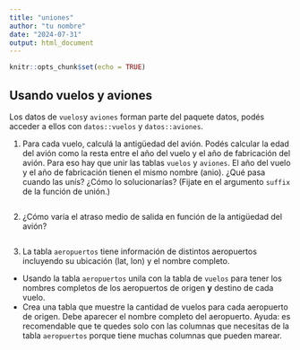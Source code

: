 ```yaml
---
title: "uniones"
author: "tu nombre"
date: "2024-07-31"
output: html_document
---
```


```r
knitr::opts_chunk$set(echo = TRUE)
```


## Usando vuelos y aviones

Los datos de `vuelos`y `aviones` forman parte del paquete datos, podés acceder a ellos con `datos::vuelos` y `datos::aviones`. 

1. Para cada vuelo, calculá la antigüedad del avión. 
Podés calcular la edad del avión como la resta entre el año del vuelo y el año de fabricación del avión. 
Para eso hay que unir las tablas `vuelos` y `aviones`. 
El año del vuelo y el año de fabricación tienen el mismo nombre (anio). ¿Qué pasa cuando las unís? ¿Cómo lo solucionarías? (Fijate en el argumento `suffix` de la función de unión.)

```r

```

2. ¿Cómo varía el atraso medio de salida en función de la antigüedad del avión?

```r

```

3. La tabla `aeropuertos` tiene información de distintos aeropuertos incluyendo su ubicación (lat, lon) y el nombre completo. 
* Usando la tabla `aeropuertos` unila con la tabla de `vuelos` para tener los nombres completos de los aeropuertos de origen **y** destino de cada vuelo. 
* Crea una tabla que muestre la cantidad de vuelos para cada aeropuerto de origen. Debe aparecer el nombre completo del aeropuerto.
Ayuda: es recomendable que te quedes solo con las columnas que necesitas de la tabla `aeropuertos` porque tiene muchas columnas que pueden marear. 

```r

```

